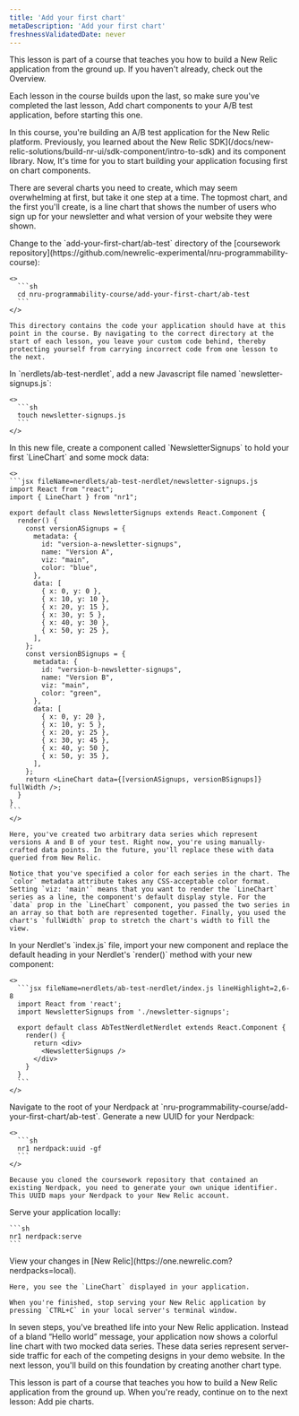 ```yaml
---
title: 'Add your first chart'
metaDescription: 'Add your first chart'
freshnessValidatedDate: never
---
```


<Callout variant="tip">
  This lesson is part of a course that teaches you how to build a New Relic application from the ground up. If you haven't already, check out the Overview.

  Each lesson in the course builds upon the last, so make sure you've completed the last lesson, Add chart components to your A/B test application, before starting this one.
</Callout>

In this course, you're building an A/B test application for the New Relic platform. Previously, you learned about the New Relic SDK](/docs/new-relic-solutions/build-nr-ui/sdk-component/intro-to-sdk) and its component library. Now, It's time for you to start building your application focusing first on chart components.

There are several charts you need to create, which may seem overwhelming at first, but take it one step at a time. The topmost chart, and the first you'll create, is a line chart that shows the number of users who sign up for your newsletter and what version of your website they were shown.

<Steps>
  <Step>
    Change to the `add-your-first-chart/ab-test` directory of the [coursework repository](https://github.com/newrelic-experimental/nru-programmability-course):

    <>
      ```sh
      cd nru-programmability-course/add-your-first-chart/ab-test
      ```
    </>

    This directory contains the code your application should have at this point in the course. By navigating to the correct directory at the start of each lesson, you leave your custom code behind, thereby protecting yourself from carrying incorrect code from one lesson to the next.
  </Step>

  <Step>
    In `nerdlets/ab-test-nerdlet`, add a new Javascript file named `newsletter-signups.js`:

    <>
      ```sh
      touch newsletter-signups.js
      ```
    </>
  </Step>

  <Step>
    In this new file, create a component called `NewsletterSignups` to hold your first `LineChart` and some mock data:

    <>
    ```jsx fileName=nerdlets/ab-test-nerdlet/newsletter-signups.js
    import React from "react";
    import { LineChart } from "nr1";

    export default class NewsletterSignups extends React.Component {
      render() {
        const versionASignups = {
          metadata: {
            id: "version-a-newsletter-signups",
            name: "Version A",
            viz: "main",
            color: "blue",
          },
          data: [
            { x: 0, y: 0 },
            { x: 10, y: 10 },
            { x: 20, y: 15 },
            { x: 30, y: 5 },
            { x: 40, y: 30 },
            { x: 50, y: 25 },
          ],
        };
        const versionBSignups = {
          metadata: {
            id: "version-b-newsletter-signups",
            name: "Version B",
            viz: "main",
            color: "green",
          },
          data: [
            { x: 0, y: 20 },
            { x: 10, y: 5 },
            { x: 20, y: 25 },
            { x: 30, y: 45 },
            { x: 40, y: 50 },
            { x: 50, y: 35 },
          ],
        };
        return <LineChart data={[versionASignups, versionBSignups]} fullWidth />;
      }
    }
    ```
    </>

    Here, you've created two arbitrary data series which represent versions A and B of your test. Right now, you're using manually-crafted data points. In the future, you'll replace these with data queried from New Relic.

    Notice that you've specified a color for each series in the chart. The `color` metadata attribute takes any CSS-acceptable color format. Setting `viz: 'main'` means that you want to render the `LineChart` series as a line, the component's default display style. For the `data` prop in the `LineChart` component, you passed the two series in an array so that both are represented together. Finally, you used the chart's `fullWidth` prop to stretch the chart's width to fill the view.
  </Step>

  <Step>
    In your Nerdlet's `index.js` file, import your new component and replace the default heading in your Nerdlet's `render()` method with your new component:

    <>
      ```jsx fileName=nerdlets/ab-test-nerdlet/index.js lineHighlight=2,6-8
      import React from 'react';
      import NewsletterSignups from './newsletter-signups';

      export default class AbTestNerdletNerdlet extends React.Component {
        render() {
          return <div>
            <NewsletterSignups />
          </div>
        }
      }
      ```
    </>
  </Step>

  <Step>
    Navigate to the root of your Nerdpack at `nru-programmability-course/add-your-first-chart/ab-test`.
  </Step>

  <Step>
    Generate a new UUID for your Nerdpack:

    <>
      ```sh
      nr1 nerdpack:uuid -gf
      ```
    </>

    Because you cloned the coursework repository that contained an existing Nerdpack, you need to generate your own unique identifier. This UUID maps your Nerdpack to your New Relic account.
  </Step>

  <Step>
    Serve your application locally:

    ```sh
    nr1 nerdpack:serve
    ```
  </Step>

  <Step>
    View your changes in [New Relic](https://one.newrelic.com?nerdpacks=local).

    Here, you see the `LineChart` displayed in your application.

    When you're finished, stop serving your New Relic application by pressing `CTRL+C` in your local server's terminal window.
  </Step>
</Steps>

In seven steps, you've breathed life into your New Relic application. Instead of a bland “Hello world” message, your application now shows a colorful line chart with two mocked data series. These data series represent server-side traffic for each of the competing designs in your demo website. In the next lesson, you'll build on this foundation by creating another chart type.

<Callout variant="course">
  This lesson is part of a course that teaches you how to build a New Relic application from the ground up. When you're ready, continue on to the next lesson: Add pie charts.
</Callout>
